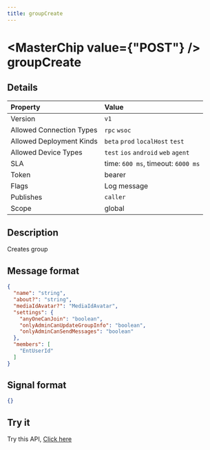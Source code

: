 ```yaml
---
title: groupCreate
---
```



# <MasterChip value={"POST"} /> groupCreate

## Details

| Property | Value | 
| :--- | :--- | 
| Version | `v1` |
| Allowed Connection Types | `rpc` `wsoc`  |
| Allowed Deployment Kinds | `beta` `prod` `localHost` `test`  |
| Allowed Device Types | `test` `ios` `android` `web` `agent`  |
| SLA | time: `600 ms`, timeout: `6000 ms` |
| Token | bearer |
| Flags | Log message |
| Publishes | `caller`  |
| Scope | global |


## Description

Creates group

## Message format

```json copy
{
  "name": "string",
  "about?": "string",
  "mediaIdAvatar?": "MediaIdAvatar",
  "settings": {
    "anyOneCanJoin": "boolean",
    "onlyAdminCanUpdateGroupInfo": "boolean",
    "onlyAdminCanSendMessages": "boolean"
  },
  "members": [
    "EntUserId"
  ]
}
```

## Signal format

```json copy
{}
```

## Try it

Try this API, [Click here](https://web.neome.ai/api?path=home_drawer_groupCreate)

